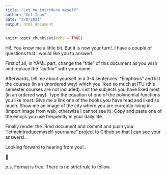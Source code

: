 ```yaml
---
title: "Let me introduce myself"
author: "Gül İnan"
date: "3/8/2021"
output: html_document
---
```


```r
knitr::opts_chunk$set(echo = TRUE)
```

Hi!..You know me a little bit. But it is now your turn!..I have a couple of questions that I would like you to answer!..

First of all, in YAML part, change the "title" of this document as you wish and replace the "author" with your name. 

Afterwards, tell me about yourself in a 3-4 sentences. 
"Emphasis" and list the courses (in an unordered way) which you liked so much at ITU (this semester courses are not included).
List the subjects you have liked most (in an ordered way).
Type the equation of one of the polynomial functions you like most. 
Give me a link one of the books you have read and liked so much.
Show me an image of the city where you are currently living in (import image from web, otherwise i cannot see it).
Copy and paste one of the emojis you use frequently in your daily life. 
 
Finally render the .Rmd document and commit and push your "letmeintroducemyself-yourname" project to Github so that I can see your answers!..

Looking forward to hearing from you!..

🥳

p.s. Format is free. There is no strict rule to follow. 
